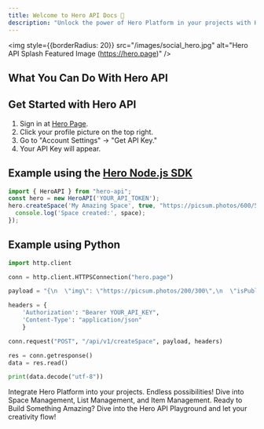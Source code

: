 ```yaml
---
title: Welcome to Hero API Docs 🚀
description: "Unlock the power of Hero Platform in your projects with Hero API"
---
```


<img
  style={{borderRadius: 20}}
  src="/images/social_hero.jpg"
  alt="Hero API Splash Featured Image (https://hero.page)"
/>

## What You Can Do With Hero API

<CardGroup cols={2}>
  <Card
    title="Create Your Own Spaces"
    icon="globe"
    description="Create virtual rooms to host various types of content."
  />
  <Card
    title="Organize Content with Lists"
    icon="list"
    description="Categorize and find your content easily."
  />
  <Card
    title="Handle Items with Ease"
    icon="image"
    description="Add, update, or delete items like photos, videos, and notes."
  />
  <Card
    title="Markdown Support"
    icon="pencil"
    description="Format your text with Markdown. Simple and powerful."
  />
</CardGroup>

## Get Started with Hero API

1. Sign in at [Hero Page](https://hero.page).
2. Click your profile picture on the top right.
3. Go to "Account Settings" -> "Get API Key."
4. Your API Key will appear.

## Example using the [Hero Node.js SDK](https://www.npmjs.com/package/hero-api)

```javascript
import { HeroAPI } from "hero-api";
const hero = new HeroAPI('YOUR_API_TOKEN');
hero.createSpace('My Amazing Space', true, "https://picsum.photos/600/500").then(space => {
  console.log('Space created:', space);
});
```

## Example using Python

```python
import http.client

conn = http.client.HTTPSConnection("hero.page")

payload = "{\n  \"img\": \"https://picsum.photos/200/300\",\n  \"isPublic\": true,\n  \"name\": \"Your Amazing Space\"\n}"

headers = {
    'Authorization': "Bearer YOUR_API_KEY",
    'Content-Type': "application/json"
    }

conn.request("POST", "/api/v1/createSpace", payload, headers)

res = conn.getresponse()
data = res.read()

print(data.decode("utf-8"))
```

<CardGroup cols={2}>
  <Card
    title="Why Choose Hero API?"
    icon="star"
    href="#why-use-hero-api"
  >
    Integrate Hero Platform into your projects. Endless possibilities!
  </Card>
  <Card
    title="Explore More"
    icon="rocket"
    href="#explore-more"
  >
    Dive into Space Management, List Management, and Item Management.
  </Card>
</CardGroup>
Ready to Build Something Amazing?
Dive into the Hero API Playground and let your creativity flow!